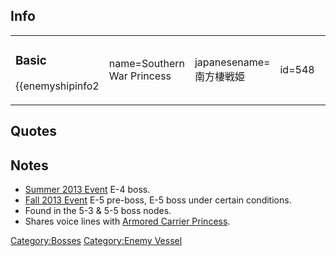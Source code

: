 ==Info==
{|
|
===Basic===
{{enemyshipinfo2
| name=Southern War Princess
| japanesename=南方棲戦姫
| id=548
| image=[[File:548_Southern_War_Princess.png|280px]]
| color=red
| type=Aviation Battleship
| class=Abyssal
| hp=380
| firepower=160
| armor=188
| torpedo=100
| evasion=30
| AA=80
| aircraft=90
| speed=Slow
| LOS=90
| ASW=0
| range=Long
| luck=50
| slot=3
| time=''unbuildable''
| slot1=[[List_of_equipment_used_by_the_enemy|16inch Triple Cannon]]
| slot2=[[List_of_equipment_used_by_the_enemy|16inch Triple Cannon]]
| slot3=[[List_of_equipment_used_by_the_enemy|Abyssal Fighter Mk.II]]
| slot4=[[List_of_equipment_used_by_the_enemy|Abyssal Surface Radar]]
| space1=0
| space2=0
| space3=90
| space4=0}}
|}
{{clear}}

==Quotes==
{{Abyssquote
| 開幕前=ナンドデモ　ミナソコニ　オチテイクガイイ……
| EN1=You had better fall to the bottom...as many times... as you like...
| Note1=
| 砲撃=ココハトオシマセン…

or

オチナサイ！

or

オロカナ…
| EN0=
You will not pass here...

or

Fall!

or

Foolish...
| Note0=
| 被弾=ワタシハ…モウ…ヤラレハシナイ…

or

チッ…
| EN2=I won't... be defeated... again...

or


Tch...
| Note2=
| 昼戦終了時=ワタシモ…ワタシモ…モウイチド…ヨミガエルノカ…
| EN3=Will I... Will I... be resurrected again... someday...
| Note3=
|Clip1 = {{Audio|file=Southern_War_Hime_Intro.ogg}}|Clip0 = {{Audio|file=Southern_Attack_1.ogg}}<br/>{{Audio|file=Southern_Attack_2.ogg}}<br/>{{Audio|file=Southern_War_Hime_Attack.ogg}}|Clip2 = {{Audio|file=Southern_Damaged_1.ogg}}<br/>{{Audio|file=Southern_Damaged_2.ogg}}|Clip3 = {{Audio|file=Southern_War_Hime_Sunk.ogg}}}}
{{clear}}

==Notes==
* [[Summer 2013 Event]] E-4 boss.
* [[Fall 2013 Event]] E-5 pre-boss, E-5 boss under certain conditions.
* Found in the 5-3 & 5-5 boss nodes.
* Shares voice lines with [[Armored Carrier Princess]].
{{clear}}

{{Enemyshiplist}}
[[Category:Bosses]]
[[Category:Enemy Vessel]]